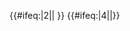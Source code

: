 {{#ifeq:{{{exclude}}}|2||{{NYCS time 2|2|icon=alltimes|text=全日|time={{{time|}}}}} {{NYCS br|time={{{time|}}}}}}} {{#ifeq:{{{exclude}}}|4||{{NYCS time 2|4|icon=nightsonly|text=只限晚上|time={{{time|}}}}}}}